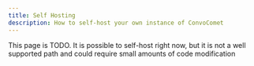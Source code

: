```yaml
---
title: Self Hosting
description: How to self-host your own instance of ConvoComet
---
```


This page is TODO. It is possible to self-host right now, but it is not a well supported path and could require small amounts of code modification
